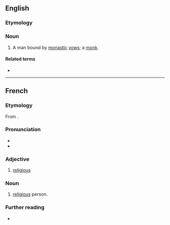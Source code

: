 ==English==

===Etymology===
{{etyl|fr|en}}

===Noun===
{{en-noun|religieux}}

# A man bound by [[monastic]] [[vow]]s; a [[monk]].

====Related terms====
* {{l|en|religieuse}}

{{Webster 1913}}

----

==French==

===Etymology===
From {{etyl|la|fr}} {{m|la|religiōsus}}.

===Pronunciation===
* {{fr-IPA}}
* {{audio|Fr-religieux.ogg|Audio|lang=fr}}

===Adjective===
{{fr-adj}}

# [[religious]]

===Noun===
{{fr-noun|m|religieux}}

# [[religious]] person.

===Further reading===
* {{R:TLFi}}